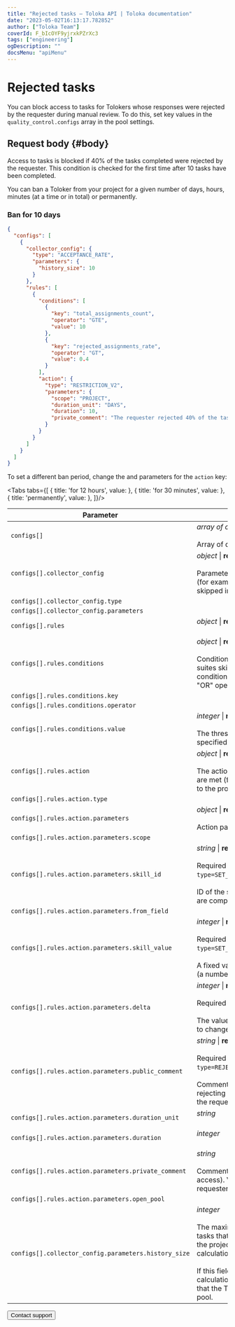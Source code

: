```yaml
---
title: "Rejected tasks — Toloka API | Toloka documentation"
date: "2023-05-02T16:13:17.782852"
author: ["Toloka Team"]
coverId: F_bIcOYF9yjrxkPZrXc3
tags: ["engineering"]
ogDescription: ""
docsMenu: "apiMenu"
---
```



# Rejected tasks

You can block access to tasks for Tolokers whose responses were rejected by the requester during manual review. To do this, set key values in the `quality_control.configs` array in the pool settings.

## Request body {#body}

Access to tasks is blocked if 40% of the tasks completed were rejected by the requester. This condition is checked for the first time after 10 tasks have been completed.

You can ban a Toloker from your project for a given number of days, hours, minutes (at a time or in total) or permanently.

### Ban for 10 days

```json
{
  "configs": [
    {
      "collector_config": {
        "type": "ACCEPTANCE_RATE",
        "parameters": {
          "history_size": 10
        }
      },
      "rules": [
        {
          "conditions": [
            {
              "key": "total_assignments_count",
              "operator": "GTE",
              "value": 10
            },
            {
              "key": "rejected_assignments_rate",
              "operator": "GT",
              "value": 0.4
            }
          ],
          "action": {
            "type": "RESTRICTION_V2",
            "parameters": {
              "scope": "PROJECT",
              "duration_unit": "DAYS",
              "duration": 10,
              "private_comment": "The requester rejected 40% of the tasks"
            }
          }
        }
      ]
    }
  ]
}
```

To set a different ban period, change the <Term term="duration-unit"><DurationUnit/></Term> and <Term term="duration"><Duration/></Term> parameters for the `action` key:

<Tabs tabs={[
  { title: 'for 12 hours', value: <AcceptBanList1/> },
  { title: 'for 30 minutes', value: <AcceptBanList2/> },
  { title: 'permanently', value: <AcceptBanList3/> },
]}/>

Parameter | Overview
----- | -----
`configs[]` | _array of objects_ \| **required**<br/><br/>Array of quality control settings.
`configs[].collector_config` | _object_ \| **required**<br/><br/>Parameters for collecting statistics (for example, the number of tasks skipped in the pool).
`configs[].collector_config.type` | <AcceptBanTable1/>
`configs[].collector_config.parameters` | <AcceptBanTable2/>
`configs[].rules` | _object_ \| **required**<br/><br/><ConfigsRules/>
`configs[].rules.conditions` | _object_ \| **required**<br/><br/>Conditions (for example, 10 task suites skipped in a row). Multiple conditions are combined with the "OR" operator.
`configs[].rules.conditions.key` | <AcceptBanTable3/>
`configs[].rules.conditions.operator` | <AcceptBanTable4/>
`configs[].rules.conditions.value` | _integer_ \| **required**<br/><br/>The threshold value of the variable specified in `key`.
`configs[].rules.action` | _object_ \| **required**<br/><br/>The action to perform if conditions are met (for example, block access to the project).
`configs[].rules.action.type` | <AcceptBanTable5/>
`configs[].rules.action.parameters` | _object_ \| **required**<br/><br/>Action parameters.
`configs[].rules.action.parameters.scope` | <AcceptBanTable6/>
`configs[].rules.action.parameters.skill_id` | _string_ \| **required if**<br/><br/>Required if `type=SET_SKILL_FROM_OUTPUT_FIELD`.<br/><br/>ID of the skill to update as tasks are completed.
`configs[].rules.action.parameters.from_field` | <AcceptBanTable7/>
`configs[].rules.action.parameters.skill_value` | _integer_ \| **required if**<br/><br/>Required if `type=SET_SKILL_FROM_OUTPUT_FIELD`.<br/><br/>A fixed value to assign to the skill (a number from 0 to 100).
`configs[].rules.action.parameters.delta` | _integer_ \| **required if**<br/><br/>Required if `type=CHANGE_OVERLAP`.<br/><br/>The value determines the amount to change the overlap by.
`configs[].rules.action.parameters.public_comment` | _string_ \| **required if**<br/><br/>Required if `type=REJECT_ALL_ASSIGNMENTS`.<br/><br/>Comments (the reason for rejecting responses). Available to the requester and the Toloker.
`configs[].rules.action.parameters.duration_unit` | _string_<br/><br/><DurationUnit/>
`configs[].rules.action.parameters.duration` | _integer_<br/><br/><Duration/>
`configs[].rules.action.parameters.private_comment` | _string_<br/><br/>Comments (the reason for blocking access). Visible only to the requester.
`configs[].rules.action.parameters.open_pool` | <AcceptBanTable8/>
`configs[].collector_config.parameters.history_size` | _integer_<br/><br/>The maximum number of recent tasks that the Toloker completed in the project to use for the calculation.<br/><br/>If this field is omitted, the calculation is based on all the tasks that the Toloker completed in the pool.

<Button themeColor="light" view="default" size="l" type="link" url="/docs/guide/troubleshooting/support?form-source=api-accept-ban">Contact support</Button>